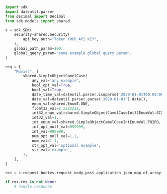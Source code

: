 ```python showLineNumbers copy filename="Request Body Post Application Json Map Of Array Camel Case usage example"
import sdk
import dateutil.parser
from decimal import Decimal
from sdk.models import shared

s = sdk.SDK(
    security=shared.Security(
        api_key_auth="Token YOUR_API_KEY",
    ),
    global_path_param=100,
    global_query_param='some example global query param',
)

req = {
    "Movies": [
        shared.SimpleObjectCamelCase(
            any_val='any example',
            bool_opt_val=True,
            bool_val=True,
            date_time_val=dateutil.parser.isoparse('2020-01-01T00:00:00Z'),
            date_val=dateutil.parser.parse('2020-01-01').date(),
            enum_val=shared.EnumT.ONE,
            float32_val=2.2222222,
            int32_enum_val=shared.SimpleObjectCamelCaseInt32EnumVal.SIXTY_NINE,
            int32_val=1,
            int_enum_val=shared.SimpleObjectCamelCaseIntEnumVal.THIRD,
            int_opt_null_val=999999,
            int_val=999999,
            num_opt_null_val=1.1,
            num_val=1.1,
            str_opt_val='optional example',
            str_val='example',
        ),
    ],
}

res = s.request_bodies.request_body_post_application_json_map_of_array_camel_case(req)

if res.res is not None:
    # handle response
```
